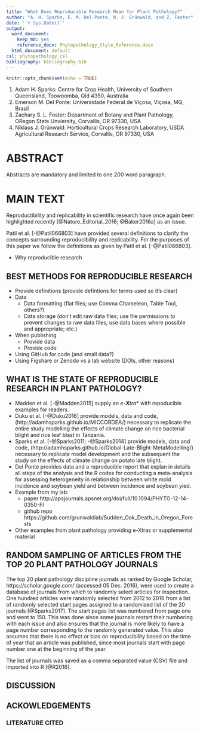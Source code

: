 ```yaml
---
title: "What Does Reproducible Research Mean for Plant Pathology?"
author: "A. H. Sparks, E. M. Del Ponte, N. J. Grünwald, and Z. Foster"
date: '`r Sys.Date()`'
output:
  word_document:
    keep_md: yes
    reference_docx: Phytopathology_Style_Reference.docx
  html_document: default
csl: phytopathology.csl
bibliography: bibliography.bib
---
```


```r
knitr::opts_chunk$set(echo = TRUE)
```
1. Adam H. Sparks: Centre for Crop Health, University of Southern Queensland, Toowoomba, Qld 4350, Australia
2. Emerson M. Del Ponte: Universidade Federal de Viçosa, Viçosa, MG, Brasil
3. Zachary S. L. Foster: Department of Botany and Plant Pathology, ORegon State Unviersity, Corvallis, OR 97330, USA
4. Niklaus J. Grünwald: Horticultural Crops Research Laboratory, USDA Agricultural Research Service, Corvallis, OR 97330, USA


# ABSTRACT

Abstracts are mandatory and limited to one 200 word paragraph.

# MAIN TEXT
Reproductibility and replicability in scientific research have once again been
highlighted recently [@Nature_Editorial_2016; @Baker2016a] as an issue.

Patil et al. [-@Patil066803] have provided several definitions to clarify the
concepts surrounding reproducibility and replicability. For the purposes of this
paper we follow the definitions as given by Patil et al. [-@Patil066803].

* Why reproducible research

## BEST METHODS FOR REPRODUCIBLE RESEARCH
* Provide definitions (provide defintions for terms used so it's clear)
* Data
  * Data formatting (flat files; use Comma Chameleon, Table Tool, others?)
  * Data storage (don't edit raw data files; use file permissions to prevent changes to raw data files, use data bases where possible and appropriate; etc.)
* When publishing
  * Provide data
  * Provide code
* Using GitHub for code (and small data?)
* Using Figshare or Zenodo vs a lab website (DOIs, other reasons)

## WHAT IS THE STATE OF REPRODUCIBLE RESEARCH IN PLANT PATHOLOGY?
* Madden et al. [-@Madden2015] supply an *e-**X**tra*\* with repoducible examples
for readers.
* Duku et al. [-@Duku2016] provide models, data and code, (http://adamhsparks.github.io/MICCORDEA/) necessary to
replicate the entire study modelling the effects of climate change on rice
bacterial blight and rice leaf blast in Tanzania.
* Sparks et al. [-@Sparks2011; -@Sparks2014] provide models, data and code, (http://adamhsparks.github.io/Global-Late-Blight-MetaModelling/)
necessary to replicate model development and the subsequent the study on the effects of climate change on potato late blight.
* Del Ponte provides data and a reproducible report that explan in details all steps of the analysis and the R codes for conducting a meta-analysis for assessing heterogeneity in relationship between white mold incidence and soybean yield and between incidence and soybean yied.
* Example from my lab: 
  - paper http://apsjournals.apsnet.org/doi/full/10.1094/PHYTO-12-14-0350-FI
  - github repo https://github.com/grunwaldlab/Sudden_Oak_Death_in_Oregon_Forests
* Other examples from plant pathology providing e-Xtras or supplemental material

## RANDOM SAMPLING OF ARTICLES FROM THE TOP 20 PLANT PATHOLOGY JOURNALS
The top 20 plant pathology discipline journals as ranked by Google Scholar, https://scholar.google.com/ (accessed 05 Dec. 2016), were used to create a database of journals from which to randomly select articles for inspection. One hundred articles were randomly selected from 2012 to 2016 from a list of randomly selected start pages assigned to a randomised list of the 20 journals [@Sparks2017]. The start pages list was numbered from page one and went to 150. This was done since some journals restart their numbering with each issue and also ensures that the journal is more likely to have a page number corresponding to the randomly generated value. This also assumes that there is no effect or bias on reproducibility based on the time of year that an article was published, since most journals start with page number one at the beginning of the year.

The list of journals was saved as a comma separated value (CSV) file and imported into R [@R2016]. 

## DISCUSSION

## ACKOWLEDGEMENTS

### LITERATURE CITED


